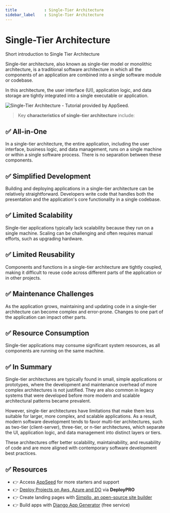 ```yaml
---
title            : Single-Tier Architecture
sidebar_label    : Single-Tier Architecture
---
```


# Single-Tier Architecture

<SubHeading>Short introduction to Single Tier Architecture</SubHeading>

Single-tier architecture, also known as single-tier model or monolithic architecture, 
is a traditional software architecture in which all the components of an application are combined into a single software module or codebase. 

In this architecture, the user interface (UI), application logic, and data storage are tightly integrated into a single executable or application.

![Single-Tier Architecture - Tutorial provided by AppSeed.](https://github-production-user-asset-6210df.s3.amazonaws.com/51070104/269203674-16ea5071-19fa-4bab-bbc1-31aad7d7d4f5.jpg)

> Key **characteristics of single-tier architecture** include:

## ✅ **All-in-One** 

In a single-tier architecture, the entire application, including the user interface, business logic, and data management, runs on a single machine or within a single software process. 
There is no separation between these components.

## ✅ **Simplified Development** 

Building and deploying applications in a single-tier architecture can be relatively straightforward. 
Developers write code that handles both the presentation and the application's core functionality in a single codebase.

## ✅ **Limited Scalability** 

Single-tier applications typically lack scalability because they run on a single machine. 
Scaling can be challenging and often requires manual efforts, such as upgrading hardware.

## ✅ **Limited Reusability** 

Components and functions in a single-tier architecture are tightly coupled, making it difficult to reuse code across different parts of the application or in other projects.

## ✅ **Maintenance Challenges** 

As the application grows, maintaining and updating code in a single-tier architecture can become complex and error-prone. 
Changes to one part of the application can impact other parts.

## ✅ **Resource Consumption** 

Single-tier applications may consume significant system resources, as all components are running on the same machine.

## ✅ In Summary

Single-tier architectures are typically found in small, simple applications or prototypes, where the development and maintenance overhead of more complex architectures is not justified.
They are also common in legacy systems that were developed before more modern and scalable architectural patterns became prevalent.

However, single-tier architectures have limitations that make them less suitable for larger, more complex, and scalable applications. 
As a result, modern software development tends to favor multi-tier architectures, such as two-tier (client-server), three-tier, or n-tier architectures, which separate the UI, application logic, 
and data management into distinct layers or tiers. 

These architectures offer better scalability, maintainability, and reusability of code and are more aligned with contemporary software development best practices.

## ✅ Resources

- 👉 Access [AppSeed](https://appseed.us/) for more starters and support 
- 👉 [Deploy Projects on Aws, Azure and DO](https://www.docs.deploypro.dev/) via **DeployPRO**
- 👉 Create landing pages with [Simpllo, an open-source site builder](https://www.simpllo.com/)
- 👉 Build apps with [Django App Generator](https://app-generator.dev/django/) (free service)
